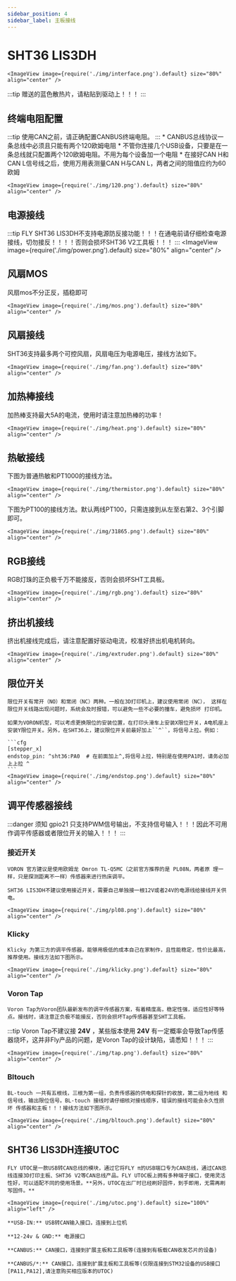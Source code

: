 ```yaml
---
sidebar_position: 4
sidebar_label: 主板接线
---
```



# SHT36 LIS3DH


    <ImageView image={require('./img/interface.png').default} size="80%" align="center" />


:::tip
赠送的蓝色散热片，请粘贴到驱动上！！！
:::



## 终端电阻配置

:::tip
使用CAN之前，请正确配置CANBUS终端电阻。
:::
    * CANBUS总线协议一条总线中必须且只能有两个120欧姆电阻
    *  不管你连接几个USB设备，只要是在一条总线就只配置两个120欧姆电阻。不用为每个设备加一个电阻
    * 在接好CAN H和CAN L信号线之后，使用万用表测量CAN H与CAN L，两者之间的阻值应约为60欧姆
    
    <ImageView image={require('./img/120.png').default} size="80%" align="center" />

## 电源接线

:::tip
FLY SHT36 LIS3DH不支持电源防反接功能！！！在通电前请仔细检查电源接线，切勿接反！！！！否则会损坏SHT36 V2工具板！！！
:::
    <ImageView image={require('./img/power.png').default} size="80%" align="center" />

## 风扇MOS

风扇mos不分正反，插稳即可

    <ImageView image={require('./img/mos.png').default} size="80%" align="center" />

## 风扇接线

SHT36支持最多两个可控风扇，风扇电压为电源电压，接线方法如下。

    <ImageView image={require('./img/fan.png').default} size="80%" align="center" />

##  加热棒接线

加热棒支持最大5A的电流，使用时请注意加热棒的功率！

    <ImageView image={require('./img/heat.png').default} size="80%" align="center" />

## 热敏接线

下图为普通热敏和PT1000的接线方法。

    <ImageView image={require('./img/thermistor.png').default} size="80%" align="center" />

下图为PT100的接线方法。默认两线PT100，只需连接到从左至右第2、3个引脚即可。

    <ImageView image={require('./img/31865.png').default} size="80%" align="center" />

## RGB接线

RGB灯珠的正负极千万不能接反，否则会损坏SHT工具板。

    <ImageView image={require('./img/rgb.png').default} size="80%" align="center" />

## 挤出机接线

挤出机接线完成后，请注意配置好驱动电流，校准好挤出机电机转向。

    <ImageView image={require('./img/extruder.png').default} size="80%" align="center" />

## 限位开关

    限位开关有常开（NO）和常闭（NC）两种。一般在3D打印机上，建议使用常闭（NC）， 这样在限位开关线路出现问题时，系统会及时报错，可以避免一些不必要的撞车，避免损坏 打印机。

    如果为VORON机型，可以考虑更换限位的安装位置，在打印头滑车上安装X限位开关，A电机座上安装Y限位开关。另外，在SHT36上，建议限位开关前最好加上``^``，将信号上拉。例如：

    ```cfg
    [stepper_x]
    endstop_pin: ^sht36:PA0  # 在前面加上^,将信号上拉，特别是在使用PA1时，请务必加上上拉 ^
    ```
    <ImageView image={require('./img/endstop.png').default} size="80%" align="center" />

##  调平传感器接线

:::danger 须知
gpio21 只支持PWM信号输出，不支持信号输入！！！因此不可用作调平传感器或者限位开关的输入！！！
:::

### 接近开关

    VORON 官方建议是使用欧姆龙 Omron TL-Q5MC（之前官方推荐的是 PL08N，两者原 理一样，只是探测距离不一样）传感器来进行热床调平。

    SHT36 LIS3DH不建议使用接近开关，需要自己单独接一根12V或者24V的电源线给接线开关供电。
    
    <ImageView image={require('./img/pl08.png').default} size="80%" align="center" />


### Klicky

    Klicky 为第三方的调平传感器，能够用极低的成本自己在家制作，且性能稳定，性价比最高，推荐使用。接线方法如下图所示。

    <ImageView image={require('./img/klicky.png').default} size="80%" align="center" />

### Voron Tap

    Voron Tap为Voron团队最新发布的调平传感器方案，有着精度高，稳定性强，适应性好等特点。接线时，请注意正负极不能接反，否则会损坏Tap传感器甚至SHT工具板。

:::tip
Voron Tap不建议接 **24V** ，某些版本使用 **24V** 有一定概率会导致Tap传感器烧坏，这并非Fly产品的问题，是Voron Tap的设计缺陷，请悉知！！！
:::

    <ImageView image={require('./img/tap.png').default} size="80%" align="center" />

### Bltouch

    BL-touch 一共有五根线，三根为第一组，负责传感器的供电和探针的收放，第二组为地线 和信号线，输出限位信号。BL-touch 接线时请仔细核对接线顺序，错误的接线可能会永久性损坏 传感器和主板！！！接线方法如下图所示。

    <ImageView image={require('./img/bltouch.png').default} size="80%" align="center" />


## SHT36 LIS3DH连接UTOC

    FLY UTOC是一款USB转CAN总线的模块，通过它将FLY π的USB端口专为CAN总线，通过CAN总线连接3D打印主板、SHT36 V2等CAN总线产品。FLY UTOC板上拥有多种端子接口，使用灵活性好，可以适配不同的使用场景。**另外，UTOC在出厂时已经刷好固件，到手即用，无需再刷写固件。**

    <ImageView image={require('./img/utoc.png').default} size="100%" align="left" />

    **USB-IN:** USB转CAN输入接口，连接到上位机

    **12-24v & GND:** 电源接口

    **CANBUS:** CAN接口，连接到扩展主板和工具板等(连接到有板载CAN收发芯片的设备)

    **CANBUS/*:** CAN接口，连接到扩展主板和工具板等(仅限连接到STM32设备的USB接口[PA11,PA12],请注意购买相应版本的UTOC)
